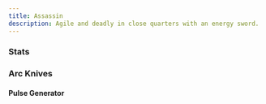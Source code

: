 ```yaml
---
title: Assassin
description: Agile and deadly in close quarters with an energy sword.
---
```



### Stats

<FrameBlock
    size="1"
    armor="1"
    power="2"
    cybersecurity="6"
    cyberattack="1d8"
    sensors="16"
    hp="6"
    speed="4"
    heatCap="8"
    repairCap="1"
    torque="-4"
    maneuver="+1"
    systems="+2"
    engineering="+0"
    details="Spend 0 power to activate active-camo for the following modifiers:
    • Cannot be targeted unless you are seen or detected by a system.
    • Add +2 to any checks to remain hidden from sight.
    • Add +2 to systems checks to hide your presence.
    • On your turn, take 1 heat for every action.
    • You cannot use the vent action or any other action that reduces heat besides deactivation.
    • Spend 1 power to deactivate active-camo and vent 1d6 heat.
    • After deactivation, the active-camo needs 1 round to recharge."
    description="Agile and deadly in close quarters with arc knives." />

### Arc Knives

<MountBlock
    tags="Main Melee, Energy, AP, Charged"
    threat="1"
    attack="1d6"
    heat="2"
    details="Charge 1: required to attack with the weapon. Not required for consecutive attacks."
    details2="Spend 0 power to deactivate. While active, you have the following effects:
    • You are slowed and exposed.
    • You cannot benefit from invisibility.
    • Attacks that hit impair targets until the end of their next turn." />

#### Pulse Generator

<MountBlock
    tags="Melee, Energy, AP, Charged"
    burst="2"
    attack="1d4"
    details="Vent 2d4 heat when you attack with this weapon."
    details2="Charge 1: Required to perform this attack. Any target that takes damage is slowed until the end of their next turn.
    Charge 2: Increase damage to 1d6 and burst to 4. Any target that takes damage is immobilized and impaired until the end of their next turn." />
